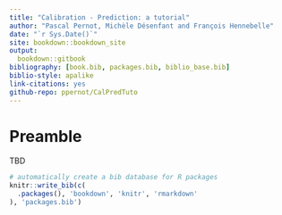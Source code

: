 ```yaml
--- 
title: "Calibration - Prediction: a tutorial"
author: "Pascal Pernot, Michèle Désenfant and François Hennebelle"
date: "`r Sys.Date()`"
site: bookdown::bookdown_site
output:
  bookdown::gitbook
bibliography: [book.bib, packages.bib, biblio_base.bib]
biblio-style: apalike
link-citations: yes
github-repo: ppernot/CalPredTuto
---
```


# Preamble {-}

TBD



```r
# automatically create a bib database for R packages
knitr::write_bib(c(
  .packages(), 'bookdown', 'knitr', 'rmarkdown'
), 'packages.bib')
```



